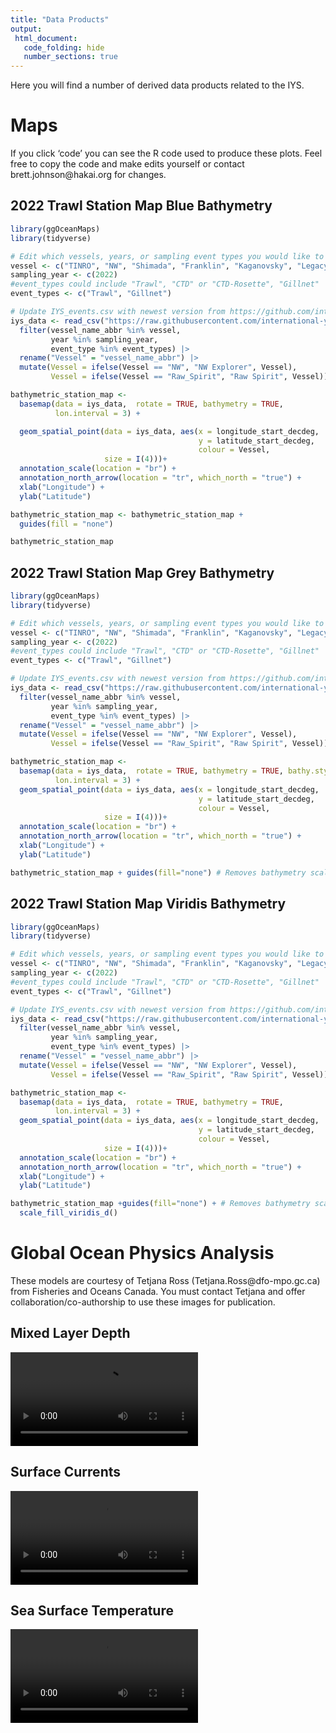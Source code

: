 ```yaml
---
title: "Data Products"
output:
 html_document:
   code_folding: hide
   number_sections: true
---
```


Here you will find a number of derived data products related to the IYS. 

# Maps {.tabset}

If you click 'code' you can see the R code used to produce these plots. Feel free to copy the code and make edits yourself or contact brett.johnson@hakai.org for changes.

## 2022 Trawl Station Map Blue Bathymetry

```r
library(ggOceanMaps)
library(tidyverse)

# Edit which vessels, years, or sampling event types you would like to plot
vessel <- c("TINRO", "NW", "Shimada", "Franklin", "Kaganovsky", "Legacy", "Raw_Spirit")
sampling_year <- c(2022)
#event_types could include "Trawl", "CTD" or "CTD-Rosette", "Gillnet"
event_types <- c("Trawl", "Gillnet")

# Update IYS_events.csv with newest version from https://github.com/international-year-of-the-salmon/IYS-Integrated-Data-Collection
iys_data <- read_csv("https://raw.githubusercontent.com/international-year-of-the-salmon/about/main/data/IYS_events.csv") |> 
  filter(vessel_name_abbr %in% vessel,
         year %in% sampling_year,
         event_type %in% event_types) |> 
  rename("Vessel" = "vessel_name_abbr") |> 
  mutate(Vessel = ifelse(Vessel == "NW", "NW Explorer", Vessel),
         Vessel = ifelse(Vessel == "Raw_Spirit", "Raw Spirit", Vessel))

bathymetric_station_map <- 
  basemap(data = iys_data,  rotate = TRUE, bathymetry = TRUE,
          lon.interval = 3) +

  geom_spatial_point(data = iys_data, aes(x = longitude_start_decdeg,
                                          y = latitude_start_decdeg, 
                                          colour = Vessel,
                     size = I(4)))+
  annotation_scale(location = "br") + 
  annotation_north_arrow(location = "tr", which_north = "true") +
  xlab("Longitude") + 
  ylab("Latitude")

bathymetric_station_map <- bathymetric_station_map +
  guides(fill = "none")

bathymetric_station_map
```

## 2022 Trawl Station Map Grey Bathymetry

```r
library(ggOceanMaps)
library(tidyverse)

# Edit which vessels, years, or sampling event types you would like to plot
vessel <- c("TINRO", "NW", "Shimada", "Franklin", "Kaganovsky", "Legacy", "Raw_Spirit")
sampling_year <- c(2022)
#event_types could include "Trawl", "CTD" or "CTD-Rosette", "Gillnet"
event_types <- c("Trawl", "Gillnet")

# Update IYS_events.csv with newest version from https://github.com/international-year-of-the-salmon/IYS-Integrated-Data-Collection
iys_data <- read_csv("https://raw.githubusercontent.com/international-year-of-the-salmon/about/main/data/IYS_events.csv") |> 
  filter(vessel_name_abbr %in% vessel,
         year %in% sampling_year,
         event_type %in% event_types) |> 
  rename("Vessel" = "vessel_name_abbr") |> 
  mutate(Vessel = ifelse(Vessel == "NW", "NW Explorer", Vessel),
         Vessel = ifelse(Vessel == "Raw_Spirit", "Raw Spirit", Vessel))

bathymetric_station_map <- 
  basemap(data = iys_data,  rotate = TRUE, bathymetry = TRUE, bathy.style = "poly_greys",
          lon.interval = 3) +
  geom_spatial_point(data = iys_data, aes(x = longitude_start_decdeg,
                                          y = latitude_start_decdeg, 
                                          colour = Vessel,
                     size = I(4)))+
  annotation_scale(location = "br") + 
  annotation_north_arrow(location = "tr", which_north = "true") +
  xlab("Longitude") + 
  ylab("Latitude")

bathymetric_station_map + guides(fill="none") # Removes bathymetry scale legend 
```

## 2022 Trawl Station Map Viridis Bathymetry

```r
library(ggOceanMaps)
library(tidyverse)

# Edit which vessels, years, or sampling event types you would like to plot
vessel <- c("TINRO", "NW", "Shimada", "Franklin", "Kaganovsky", "Legacy", "Raw_Spirit")
sampling_year <- c(2022)
#event_types could include "Trawl", "CTD" or "CTD-Rosette", "Gillnet"
event_types <- c("Trawl", "Gillnet")

# Update IYS_events.csv with newest version from https://github.com/international-year-of-the-salmon/IYS-Integrated-Data-Collection
iys_data <- read_csv("https://raw.githubusercontent.com/international-year-of-the-salmon/about/main/data/IYS_events.csv") |> 
  filter(vessel_name_abbr %in% vessel,
         year %in% sampling_year,
         event_type %in% event_types) |> 
  rename("Vessel" = "vessel_name_abbr") |> 
  mutate(Vessel = ifelse(Vessel == "NW", "NW Explorer", Vessel),
         Vessel = ifelse(Vessel == "Raw_Spirit", "Raw Spirit", Vessel))

bathymetric_station_map <- 
  basemap(data = iys_data,  rotate = TRUE, bathymetry = TRUE,
          lon.interval = 3) +
  geom_spatial_point(data = iys_data, aes(x = longitude_start_decdeg,
                                          y = latitude_start_decdeg, 
                                          colour = Vessel,
                     size = I(4)))+
  annotation_scale(location = "br") + 
  annotation_north_arrow(location = "tr", which_north = "true") +
  xlab("Longitude") + 
  ylab("Latitude") 

bathymetric_station_map +guides(fill="none") + # Removes bathymetry scale legend
  scale_fill_viridis_d()
```



# Global Ocean Physics Analysis {.tabset}

These models are courtesy of Tetjana Ross (Tetjana.Ross@dfo-mpo.gc.ca) from Fisheries and Oceans Canada. You must contact Tetjana and offer collaboration/co-authorship to use these images for publication.

## Mixed Layer Depth

<video autosize:true controls>
  <source src="images/mixed_layer_depth.ogg" type="video/ogg">
</video>

## Surface Currents

<video autosize:true controls>
  <source src="images/currents.ogg" type="video/ogg">
</video>

## Sea Surface Temperature

<video autosize:true controls>
  <source src="images/sst.ogg" type="video/ogg">
</video>


